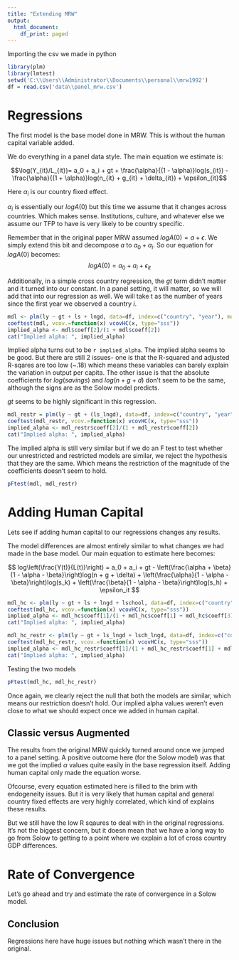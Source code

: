 ```yaml
---
title: "Extending MRW"
output:
  html_document:
    df_print: paged
---
```

Importing the csv we made in python

```r
library(plm)
library(lmtest)
setwd('C:\\Users\\Administrator\\Documents\\personal\\mrw1992')
df = read.csv('data\\panel_mrw.csv')
```

# Regressions

The first model is the base model done in MRW. This is without the human capital variable added. 

We do everything in a panel data style. The main equation we estimate is:

$$\log(Y_{it}/L_{it})= a_0 + a_i + gt + \frac{\alpha}{(1 - \alpha)}log(s_{it}) - \frac{\alpha}{(1 + \alpha)}log(n_{it} + g_{it} + \delta_{it}) + \epsilon_{it}$$

Here $\alpha_i$ is our country fixed effect. 

$\alpha_i$ is essentially our $logA(0)$ but this time we assume that it changes across countries. Which makes sense. Institutions, culture, and whatever else we assume our TFP to have is very likely to be country specific. 

Remember that in the original paper MRW assumed $logA(0) = a + \epsilon$. We simply extend this bit and decompose $a$ to $a_0 + a_i$. So our equation for $logA(0)$ becomes:
$$ logA(0) = a_0 + a_i + \epsilon_{it} $$

Additionally, in a simple cross country regression, the $gt$ term didn't matter and it turned into our constant. In a panel setting, it will matter, so we will add that into our regression as well. We will take t as the number of years since the first year we observed a country $i$.


```r
mdl <- plm(ly ~ gt + ls + lngd, data=df, index=c("country", "year"), model="within")
coeftest(mdl, vcov.=function(x) vcovHC(x, type="sss"))
implied_alpha <- mdl$coeff[2]/(1 + mdl$coeff[2])
cat("Implied alpha: ", implied_alpha)
```

Implied alpha turns out to be `r implied_alpha`. The implied alpha seems to be good. But there are still 2 issues- one is that the R-squared and adjusted R-sqares are too low (~.18) which means these variables can barely explain the variation in output per capita. 
The other issue is that the absolute coefficients for $log(savings)$ and $log(n + g + d)$ don't seem to be the same, although the signs are as the Solow model predicts.

$gt$ seems to be highly significant in this regression.

```r
mdl_restr = plm(ly ~ gt + (ls_lngd), data=df, index=c("country", "year"), model="within")
coeftest(mdl_restr, vcov.=function(x) vcovHC(x, type="sss"))
implied_alpha <- mdl_restr$coeff[2]/(1 + mdl_restr$coeff[2])
cat("Implied alpha: ", implied_alpha)
```


The implied alpha is still very similar but if we do an F test to test whether our unrestricted and restricted models are similar, we reject the hypothesis that they are the same. Which means the restriction of the magnitude of the coefficients doesn't seem to hold.



```r
pFtest(mdl, mdl_restr)
```


# Adding Human Capital

Lets see if adding human capital to our regressions changes any results.

The model differences are almost entirely similar to what changes we had made in the base model. Our main equation to estimate here becomes:

$$
log\left(\frac{Y(t)}{L(t)}\right) = a_0 + a_i + gt - \left(\frac{\alpha + \beta}{1 - \alpha - \beta}\right)log(n + g + \delta) + \left(\frac{\alpha}{1 - \alpha - \beta}\right)log(s_k) + \left(\frac{\beta}{1 - \alpha - \beta}\right)log(s_h) + \epsilon_it
$$

```r
mdl_hc <- plm(ly ~ gt + ls + lngd + lschool, data=df, index=c("country", "year"), model="within")
coeftest(mdl_hc, vcov.=function(x) vcovHC(x, type="sss"))
implied_alpha <- mdl_hc$coeff[1]/(1 + mdl_hc$coeff[1] + mdl_hc$coeff[3])
cat("Implied alpha: ", implied_alpha)
```

```r
mdl_hc_restr <- plm(ly ~ gt + ls_lngd + lsch_lngd, data=df, index=c("country", "year"), model="within")
coeftest(mdl_hc_restr, vcov.=function(x) vcovHC(x, type="sss"))
implied_alpha <- mdl_hc_restr$coeff[1]/(1 + mdl_hc_restr$coeff[1] + mdl_hc_restr$coeff[2])
cat("Implied alpha: ", implied_alpha)
```

Testing the two models

```r
pFtest(mdl_hc, mdl_hc_restr)
```

Once again, we clearly reject the null that both the models are similar, which means our restriction doesn't hold. Our implied alpha values weren't even close to what we should expect once we added in human capital.

## Classic versus Augmented
The results from the original MRW quickly turned around once we jumped to a panel setting. A positive outcome here (for the Solow model) was that we got the implied $\alpha$ values quite easily in the base regression itself. Adding human capital only made the equation worse.

Ofcourse, every equation estimated here is filled to the brim with endogeneity issues. But it is very likely that human capital and general country fixed effects are very highly correlated, which kind of explains these results.

But we still have the low R sqaures to deal with in the original regressions. It's not the biggest concern, but it doesn mean that we have a long way to go from Solow to getting to a point where we explain a lot of cross country GDP differences.

# Rate of Convergence

Let's go ahead and try and estimate the rate of convergence in a Solow model. 

## Conclusion

Regressions here have huge issues but nothing which wasn't there in the original.